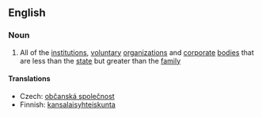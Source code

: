 ==English==

===Noun===
{{wikipedia}}
{{en-noun|sg=[[civil]] [[society]]|-}}

# All of the [[institution]]s, [[voluntary]] [[organization]]s and [[corporate]] [[body|bodies]] that are less than the [[state]] but greater than the [[family]]

====Translations====
{{trans-top|institutions, voluntary organizations and corporate bodies}}
* Czech: [[občanská společnost]] {{f}}
* Finnish: [[kansalaisyhteiskunta]]
{{trans-mid}}
{{trans-bottom}}